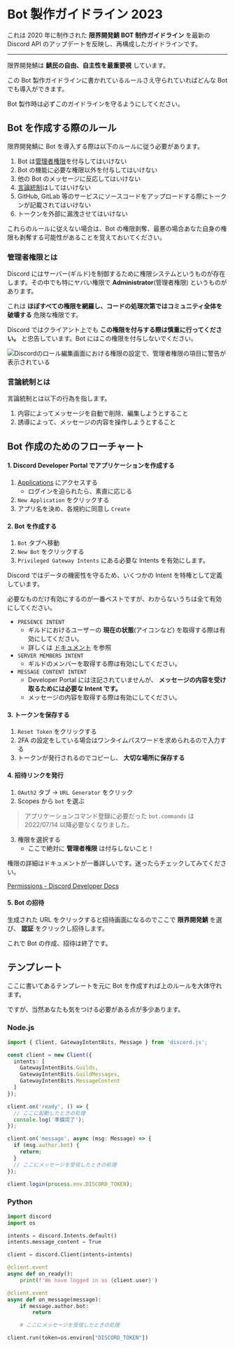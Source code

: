 # Bot 製作ガイドライン 2023

これは 2020 年に制作された **限界開発鯖 BOT 制作ガイドライン** を最新の Discord API のアップデートを反映し、再構成したガイドラインです。

---

限界開発鯖は **鯖民の自由、自主性を最重要視** しています。

この Bot 製作ガイドラインに書かれているルールさえ守られていればどんな Bot でも導入ができます。

Bot 製作時は必ずこのガイドラインを守るようにしてください。

## Bot を作成する際のルール

限界開発鯖に Bot を導入する際は以下のルールに従う必要があります。

1. Bot は[管理者権限](#管理者権限とは)を付与してはいけない
2. Bot の機能に必要な権限以外を付与してはいけない
3. 他の Bot のメッセージに反応してはいけない
4. [言論統制](#言論統制とは)はしてはいけない
5. GitHub, GitLab 等のサービスにソースコードをアップロードする際にトークンが記載されてはいけない
6. トークンを外部に漏洩させてはいけない

これらのルールに従えない場合は、Bot の権限剥奪、最悪の場合あなた自身の権限も剥奪する可能性があることを覚えておいてください。

### 管理者権限とは

Discord にはサーバー(ギルド)を制御するために権限システムというものが存在します。その中でも特にヤバい権限で **Administrator**(管理者権限) というものがあります。

これは **ほぼすべての権限を網羅し、コードの処理次第ではコミュニティ全体を破壊する** 危険な権限です。

Discord ではクライアント上でも **この権限を付与する際は慎重に行ってください。** と忠告しています。Bot にはこの権限を付与しないでください。

![Discordのロール編集画面における権限の設定で、管理者権限の項目に警告が表示されている](../../public/permission.png)

### 言論統制とは

言論統制とは以下の行為を指します。

1. 内容によってメッセージを自動で削除、編集しようとすること
2. 誘導によって、メッセージの内容を操作しようとすること

## Bot 作成のためのフローチャート

#### 1. Discord Developer Portal でアプリケーションを作成する

1. [Applications](https://discord.com/developers/applications) にアクセスする
   - ログインを迫られたら、素直に応じる
2. `New Application` をクリックする
3. アプリ名を決め、各規約に同意し `Create`

#### 2. Bot を作成する

1. `Bot` タブへ移動
2. `New Bot` をクリックする
3. `Privileged Gateway Intents` にある必要な Intents を有効にします。

Discord ではデータの機密性を守るため、いくつかの Intent を特権として定義しています。

必要なものだけ有効にするのが一番ベストですが、わからないうちは全て有効にしてください。

- `PRESENCE INTENT`
  - ギルドにおけるユーザーの **現在の状態**(アイコンなど) を取得する際は有効にしてください。
  - 詳しくは [ドキュメント](https://discord.com/developers/docs/topics/gateway#presence-update) を参照
- `SERVER MEMBERS INTENT`
  - ギルドのメンバーを取得する際は有効にしてください。
- `MESSAGE CONTENT INTENT`
  - Developer Portal には注記されていませんが、 **メッセージの内容を受け取るためには必要な Intent です。**
  - メッセージの内容を取得する際は有効にしてください。

#### 3. トークンを保存する

1. `Reset Token` をクリックする
2. 2FA の設定をしている場合はワンタイムパスワードを求められるので入力する
3. トークンが発行されるのでコピーし、 **大切な場所に保存する**

#### 4. 招待リンクを発行

1. `OAuth2` タブ -> `URL Generator` をクリック
2. Scopes から `bot` を選ぶ

> アプリケーションコマンド登録に必要だった `bot.commands` は 2022/07/14 以降必要なくなりました。

3. 権限を選択する
   - ここで絶対に **管理者権限** は付与しないこと！

権限の詳細はドキュメントが一番詳しいです。迷ったらチェックしてみてください。

[Permissions - Discord Developer Docs](https://discord.com/developers/docs/topics/permissions)

#### 5. Bot の招待

生成された URL をクリックすると招待画面になるのでここで **限界開発鯖** を選び、 **認証** をクリックし招待します。

これで Bot の作成、招待は終了です。

## テンプレート

ここに書いてあるテンプレートを元に Bot を作成すれば上のルールを大体守れます。

ですが、当然あなたも気をつける必要がある点が多少あります。

### Node.js

```ts copy
import { Client, GatewayIntentBits, Message } from 'discord.js';

const client = new Client({
  intents: [
    GatewayIntentBits.Guilds,
    GatewayIntentBits.GuildMessages,
    GatewayIntentBits.MessageContent
  ]
});

client.on('ready', () => {
  // ここに起動したときの処理
  console.log('準備完了');
});

client.on('message', async (msg: Message) => {
  if (msg.author.bot) {
    return;
  }
  // ここにメッセージを受信したときの処理
});

client.login(process.env.DISCORD_TOKEN);
```

### Python

```py copy
import discord
import os

intents = discord.Intents.default()
intents.message_content = True

client = discord.Client(intents=intents)

@client.event
async def on_ready():
    print(f'We have logged in as {client.user}')

@client.event
async def on_message(message):
    if message.author.bot:
        return

    # ここにメッセージを受信したときの処理

client.run(token=os.environ["DISCORD_TOKEN"])
```
